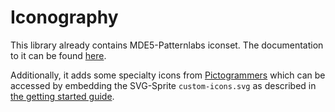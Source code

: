 
<Meta title="Iconography" />

# Iconography

This library already contains MDE5-Patternlabs iconset. The documentation to it can be found [here](https://patternlab.muenchen.space/?p=viewall-guidelines-icons).

Additionally, it adds some specialty icons from [Pictogrammers](https://pictogrammers.com/library/mdi) which can be accessed by embedding the SVG-Sprite `custom-icons.svg` as described in [the getting started guide](/docs/getting-started--docs#setup).

<IconGallery>
  <IconItem name="pencil">
    <svg fill="currentColor">
      <use href="#icon-pencil" />
    </svg>
  </IconItem>
  <IconItem name="dots-vertical">
    <svg fill="currentColor">
      <use href="#icon-dots-vertical" />
    </svg>
  </IconItem>
  <IconItem name="circle-off-outline">
    <svg fill="currentColor">
      <use href="#icon-circle-off-outline" />
    </svg>
  </IconItem>
  <IconItem name="account">
    <svg fill="currentColor">
      <use href="#icon-account" />
    </svg>
  </IconItem>
  <IconItem name="copy">
    <svg fill="currentColor">
      <use href="#icon-copy" />
    </svg>
  </IconItem>
  <IconItem name="printer">
    <svg fill="currentColor">
      <use href="#icon-printer" />
    </svg>
  </IconItem>
  <IconItem name="paperclip-straight">
    <svg fill="currentColor">
      <use href="#icon-paperclip-straight" />
    </svg>
  </IconItem>
  <IconItem name="user-fill">
    <svg fill="currentColor">
      <use href="#icon-user-fill" />
    </svg>
  </IconItem>
  <IconItem name="checklist">
    <svg fill="currentColor">
      <use href="#icon-checklist" />
    </svg>
  </IconItem>
  <IconItem name="order-bool-ascending">
    <svg fill="currentColor">
      <use href="#icon-order-bool-ascending" />
    </svg>
  </IconItem>
    <IconItem name="drag-vertical">
      <svg fill="currentColor">
        <use href="#icon-drag-vertical" />
      </svg>
    </IconItem>
</IconGallery>
